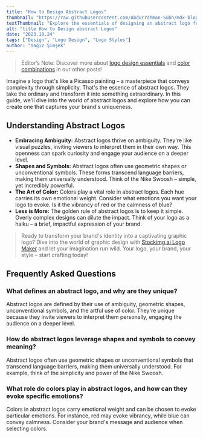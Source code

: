 ```yaml
---
title: "How to Design Abstract Logos"
thumbnail: "https://raw.githubusercontent.com/Abdurrahman-Subh/mdx-blog/main/images/title-abstract.png"
textThumbnail: "Explore the essentials of designing an abstract logo for your business."
alt: "title How to Design abstract Logos"
date: "2023.10.24"
tags: ["Design", "Logo Design", "Logo Styles"]
author: "Yağız Şimşek"
---
```


<CustomImage
  src="https://raw.githubusercontent.com/Abdurrahman-Subh/mdx-blog/main/images/title-abstract.png"
  alt="title How to Design abstract Logos"
/>
> Editor’s Note: Discover more about [logo design essentials](https://stockimg.ai/blog/design/how-to-design-a-logo) and [color combinations](https://stockimg.ai/blog/design/the-psychology-of-color-in-design) in our other posts!

Imagine a logo that's like a Picasso painting – a masterpiece that conveys complexity through simplicity. That's the essence of abstract logos. They take the ordinary and transform it into something extraordinary. In this guide, we'll dive into the world of abstract logos and explore how you can create one that captures your brand's uniqueness.

## Understanding Abstract Logos
- **Embracing Ambiguity:** Abstract logos thrive on ambiguity. They're like visual puzzles, inviting viewers to interpret them in their own way. This openness can spark curiosity and engage your audience on a deeper level.
- **Shapes and Symbols:** Abstract logos often use geometric shapes or unconventional symbols. These forms transcend language barriers, making them universally understood. Think of the Nike Swoosh – simple, yet incredibly powerful.
- **The Art of Color:** Colors play a vital role in abstract logos. Each hue carries its own emotional weight. Consider what emotions you want your logo to evoke. Is it the vibrancy of red or the calmness of blue?
- **Less is More:** The golden rule of abstract logos is to keep it simple. Overly complex designs can dilute the impact. Think of your logo as a haiku – a brief, impactful expression of your brand.

> Ready to transform your brand's identity into a captivating graphic logo? Dive into the world of graphic design with [Stockimg.ai Logo Maker](https://stockimg.ai/home) and let your imagination run wild. Your logo, your brand, your style – start crafting today!


## Frequently Asked Questions
### What defines an abstract logo, and why are they unique?
Abstract logos are defined by their use of ambiguity, geometric shapes, unconventional symbols, and the artful use of color. They're unique because they invite viewers to interpret them personally, engaging the audience on a deeper level.
### How do abstract logos leverage shapes and symbols to convey meaning?
Abstract logos often use geometric shapes or unconventional symbols that transcend language barriers, making them universally understood. For example, think of the simplicity and power of the Nike Swoosh.
### What role do colors play in abstract logos, and how can they evoke specific emotions?
Colors in abstract logos carry emotional weight and can be chosen to evoke particular emotions. For instance, red may evoke vibrancy, while blue can convey calmness. Consider your brand's message and audience when selecting colors.

